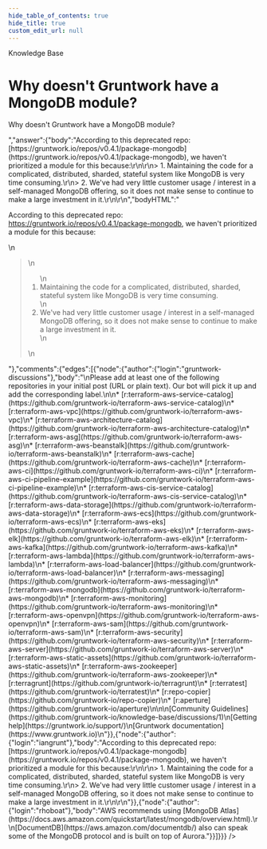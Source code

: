 ```yaml
---
hide_table_of_contents: true
hide_title: true
custom_edit_url: null
---
```



<CenterLayout>
<span class="title">Knowledge Base</span>
<h1>Why doesn&apos;t Gruntwork have a MongoDB module?</h1>
<GitHub json={{"id":"D_kwDOF8slf84APHio","number":322,"author":{"login":"iangrunt"},"title":"Why doesn't Gruntwork have a MongoDB module?","body":"Why doesn't Gruntwork have a MongoDB module?","bodyHTML":"<p dir=\"auto\">Why doesn't Gruntwork have a MongoDB module?</p>","answer":{"body":"According to this deprecated repo: [https://gruntwork.io/repos/v0.4.1/package-mongodb](https://gruntwork.io/repos/v0.4.1/package-mongodb), we haven't prioritized a module for this because:\r\n\r\n> 1. Maintaining the code for a complicated, distributed, sharded, stateful system like MongoDB is very time consuming.\r\n> 2. We've had very little customer usage / interest in a self-managed MongoDB offering, so it does not make sense to continue to make a large investment in it.\r\n\r\n","bodyHTML":"<p dir=\"auto\">According to this deprecated repo: <a href=\"https://gruntwork.io/repos/v0.4.1/package-mongodb\" rel=\"nofollow\">https://gruntwork.io/repos/v0.4.1/package-mongodb</a>, we haven't prioritized a module for this because:</p>\n<blockquote>\n<ol dir=\"auto\">\n<li>Maintaining the code for a complicated, distributed, sharded, stateful system like MongoDB is very time consuming.</li>\n<li>We've had very little customer usage / interest in a self-managed MongoDB offering, so it does not make sense to continue to make a large investment in it.</li>\n</ol>\n</blockquote>"},"comments":{"edges":[{"node":{"author":{"login":"gruntwork-discussions"},"body":"<!-- bot:discussion-labeler -->\nPlease add at least one of the following repositories in your initial post (URL or plain text). Our bot will pick it up and add the corresponding label.\n\n* [r:terraform-aws-service-catalog](https://github.com/gruntwork-io/terraform-aws-service-catalog)\n* [r:terraform-aws-vpc](https://github.com/gruntwork-io/terraform-aws-vpc)\n* [r:terraform-aws-architecture-catalog](https://github.com/gruntwork-io/terraform-aws-architecture-catalog)\n* [r:terraform-aws-asg](https://github.com/gruntwork-io/terraform-aws-asg)\n* [r:terraform-aws-beanstalk](https://github.com/gruntwork-io/terraform-aws-beanstalk)\n* [r:terraform-aws-cache](https://github.com/gruntwork-io/terraform-aws-cache)\n* [r:terraform-aws-ci](https://github.com/gruntwork-io/terraform-aws-ci)\n* [r:terraform-aws-ci-pipeline-example](https://github.com/gruntwork-io/terraform-aws-ci-pipeline-example)\n* [r:terraform-aws-cis-service-catalog](https://github.com/gruntwork-io/terraform-aws-cis-service-catalog)\n* [r:terraform-aws-data-storage](https://github.com/gruntwork-io/terraform-aws-data-storage)\n* [r:terraform-aws-ecs](https://github.com/gruntwork-io/terraform-aws-ecs)\n* [r:terraform-aws-eks](https://github.com/gruntwork-io/terraform-aws-eks)\n* [r:terraform-aws-elk](https://github.com/gruntwork-io/terraform-aws-elk)\n* [r:terraform-aws-kafka](https://github.com/gruntwork-io/terraform-aws-kafka)\n* [r:terraform-aws-lambda](https://github.com/gruntwork-io/terraform-aws-lambda)\n* [r:terraform-aws-load-balancer](https://github.com/gruntwork-io/terraform-aws-load-balancer)\n* [r:terraform-aws-messaging](https://github.com/gruntwork-io/terraform-aws-messaging)\n* [r:terraform-aws-mongodb](https://github.com/gruntwork-io/terraform-aws-mongodb)\n* [r:terraform-aws-monitoring](https://github.com/gruntwork-io/terraform-aws-monitoring)\n* [r:terraform-aws-openvpn](https://github.com/gruntwork-io/terraform-aws-openvpn)\n* [r:terraform-aws-sam](https://github.com/gruntwork-io/terraform-aws-sam)\n* [r:terraform-aws-security](https://github.com/gruntwork-io/terraform-aws-security)\n* [r:terraform-aws-server](https://github.com/gruntwork-io/terraform-aws-server)\n* [r:terraform-aws-static-assets](https://github.com/gruntwork-io/terraform-aws-static-assets)\n* [r:terraform-aws-zookeeper](https://github.com/gruntwork-io/terraform-aws-zookeeper)\n* [r:terragrunt](https://github.com/gruntwork-io/terragrunt)\n* [r:terratest](https://github.com/gruntwork-io/terratest)\n* [r:repo-copier](https://github.com/gruntwork-io/repo-copier)\n* [r:aperture](https://github.com/gruntwork-io/aperture)\n\n\n[Community Guidelines](https://github.com/gruntwork-io/knowledge-base/discussions/1)\n[Getting help](https://gruntwork.io/support/)\n[Gruntwork documentation](https://www.gruntwork.io)\n"}},{"node":{"author":{"login":"iangrunt"},"body":"According to this deprecated repo: [https://gruntwork.io/repos/v0.4.1/package-mongodb](https://gruntwork.io/repos/v0.4.1/package-mongodb), we haven't prioritized a module for this because:\r\n\r\n> 1. Maintaining the code for a complicated, distributed, sharded, stateful system like MongoDB is very time consuming.\r\n> 2. We've had very little customer usage / interest in a self-managed MongoDB offering, so it does not make sense to continue to make a large investment in it.\r\n\r\n"}},{"node":{"author":{"login":"rhoboat"},"body":"AWS recommends using [MongoDB Atlas](https://docs.aws.amazon.com/quickstart/latest/mongodb/overview.html).\r\n[DocumentDB](https://aws.amazon.com/documentdb/) also can speak some of the MongoDB protocol and is built on top of Aurora."}}]}}} />

</CenterLayout>
  

<!-- ##DOCS-SOURCER-START
{
  "sourcePlugin": "github-discussions",
  "hash": "f6c50c096c11b8d2a9455398cc04a61c"
}
##DOCS-SOURCER-END -->
